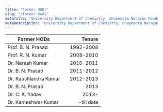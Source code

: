 ```yaml
---
title: "Former HODs"
slug: "/former-hods"
metaTitle: "University Department of Chemistry, Bhupendra Narayan Mandal University"
metaDescription: "University Department of Chemistry, Bhupendra Narayan Mandal University, Madhepura (Bihar)."
---
```



| Former HODs  |        | Tenure       |
| --------------------- |-------   | ----------:      |
| Prof. B. N. Prasad   | |   1992-2008  |
| Prof. R. N. Kumar    | |   2008-2010 |
| Dr. Naresh Kumar     | |   2010-2011 |
| Dr. B. N. Prasad     | |   2011-2012  |
| Dr. Kaushlandra Kumar | |  2012-2013 |
| Dr. B. N. Prasad     | |   2013       |
| Dr. C. K. Yadav      | |   2013-   |
| Dr. Kameshwar Kumar  | |   -till date |


